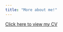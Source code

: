 ```yaml
---
title: "More about me!"
---
```


[Click here to view my CV](https://drive.google.com/file/d/1Mv-Ws5kkI_BDf4TTHB-y6keXGAxRIqNa/view?usp=sharing)